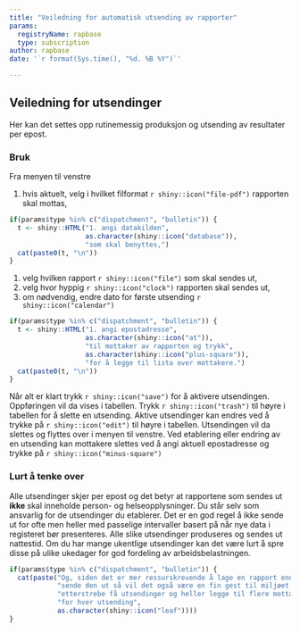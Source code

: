 ```yaml
---
title: "Veiledning for automatisk utsending av rapporter"
params:
  registryName: rapbase
  type: subscription
author: rapbase
date: '`r format(Sys.time(), "%d. %B %Y")`'

---
```



## Veiledning for utsendinger
Her kan det settes opp rutinemessig produksjon og utsending av resultater per epost.

### Bruk
Fra menyen til venstre

1. hvis aktuelt, velg i hvilket filformat `r shiny::icon("file-pdf")` rapporten skal mottas,
```r
if(params$type %in% c("dispatchment", "bulletin")) {
  t <- shiny::HTML("1. angi datakilden",
                   as.character(shiny::icon("database")),
                   "som skal benyttes,")
  cat(paste0(t, "\n"))
}
```
1. velg hvilken rapport `r shiny::icon("file")` som skal sendes ut,
1. velg hvor hyppig `r shiny::icon("clock")` rapporten skal sendes ut,
1. om nødvendig, endre dato for første utsending `r shiny::icon("calendar")`
```r
if(params$type %in% c("dispatchment", "bulletin")) {
  t <- shiny::HTML("1. angi epostadresse",
                   as.character(shiny::icon("at")),
                   "til mottaker av rapporten og trykk",
                   as.character(shiny::icon("plus-square")),
                   "for å legge til lista over mottakere.")
  cat(paste0(t, "\n"))
}
```


Når alt er klart trykk `r shiny::icon("save")` for å aktivere utsendingen. Oppføringen vil da vises i tabellen. Trykk `r shiny::icon("trash")` til høyre i tabellen for å slette en utsending. Aktive utsendinger kan endres ved å trykke på `r shiny::icon("edit")` til høyre i tabellen. Utsendingen vil da slettes og flyttes over i menyen til venstre. Ved etablering eller endring av en utsending kan mottakere slettes ved å angi aktuell epostadresse og trykke på `r shiny::icon("minus-square")`

### Lurt å tenke over
Alle utsendinger skjer per epost og det betyr at rapportene som sendes ut __ikke__ skal inneholde person- og helseopplysninger. Du står selv som ansvarlig for de utsendinger du etablerer. Det er en god regel å ikke sende ut for ofte men heller med passelige intervaller basert på når nye data i registeret bør presenteres. Alle slike utsendinger produseres og sendes ut nattestid. Om du har mange ukentlige utsendinger kan det være lurt å spre disse på ulike ukedager for god fordeling av arbeidsbelastningen.
```r
if(params$type %in% c("dispatchment", "bulletin")) {
  cat(paste("Og, siden det er mer ressurskrevende å lage en rapport enn å",
            "sende den ut så vil det også være en fin gest til miljøet å",
            "etterstrebe få utsendinger og heller legge til flere mottakere",
            "for hver utsending",
            as.character(shiny::icon("leaf"))))
}
```
